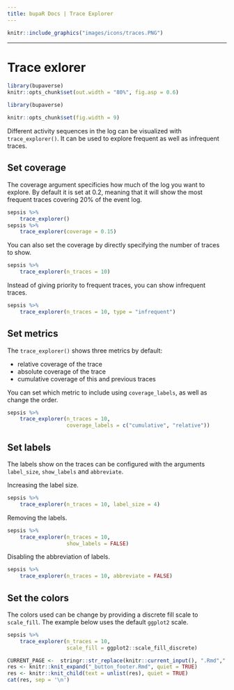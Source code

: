```yaml
---
title: bupaR Docs | Trace Explorer
---
```


```r
knitr::include_graphics("images/icons/traces.PNG")
```

***


# Trace exlorer 

```r
library(bupaverse)
knitr::opts_chunk$set(out.width = "80%", fig.asp = 0.6)
```

```r
library(bupaverse)
```

```r
knitr::opts_chunk$set(fig.width = 9)
```

Different activity sequences in the log can be visualized with `trace_explorer()`. It can be used to explore frequent as well as infrequent traces. 

## Set coverage 

The coverage argument specificies how much of the log you want to explore. By default it is set at 0.2, meaning that it will show the most frequent traces covering 20% of the event log.

```r
sepsis %>%
	trace_explorer()
sepsis %>%
	trace_explorer(coverage = 0.15)
```

You can also set the coverage by directly specifying the number of traces to show. 

```r
sepsis %>%
	trace_explorer(n_traces = 10)
```

Instead of giving priority to frequent traces, you can show infrequent traces. 

```r
sepsis %>%
	trace_explorer(n_traces = 10, type = "infrequent")
```


## Set metrics

The `trace_explorer()` shows three metrics by default:

* 	relative coverage of the trace
*	absolute coverage of the trace
*	cumulative coverage of this and previous traces

You can set which metric to include using `coverage_labels`, as well as change the order. 

```r
sepsis %>%
	trace_explorer(n_traces = 10,
				   coverage_labels = c("cumulative", "relative"))
```

## Set labels

The labels show on the traces can be configured with the arguments `label_size`, `show_labels` and `abbreviate`. 

Increasing the label size.

```r
sepsis %>%
	trace_explorer(n_traces = 10, label_size = 4)
```

Removing the labels. 

```r
sepsis %>%
	trace_explorer(n_traces = 10, 
				   show_labels = FALSE)
```

Disabling the abbreviation of labels. 

```r
sepsis %>%
	trace_explorer(n_traces = 10, abbreviate = FALSE)
```

## Set the colors

The colors used can be change by providing a discrete fill scale to `scale_fill`. The example below uses the default `ggplot2` scale.

```r
sepsis %>%
	trace_explorer(n_traces = 10,
				   scale_fill = ggplot2::scale_fill_discrete)
```


```r
CURRENT_PAGE <-  stringr::str_replace(knitr::current_input(), ".Rmd",".html")
res <- knitr::knit_expand("_button_footer.Rmd", quiet = TRUE)
res <- knitr::knit_child(text = unlist(res), quiet = TRUE)
cat(res, sep = '\n')
```
